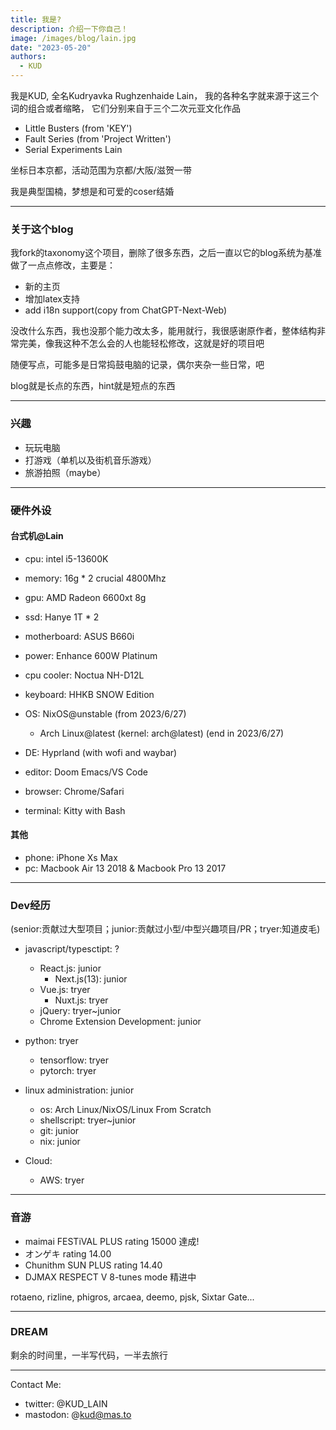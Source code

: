 ```yaml
---
title: 我是?
description: 介绍一下你自己！
image: /images/blog/lain.jpg
date: "2023-05-20"
authors:
  - KUD
---
```


我是KUD, 全名Kudryavka Rughzenhaide Lain， 我的各种名字就来源于这三个词的组合或者缩略， 它们分别来自于三个二次元亚文化作品

- Little Busters (from 'KEY')
- Fault Series (from 'Project Written')
- Serial Experiments Lain

坐标日本京都，活动范围为京都/大阪/滋贺一带

<Callout>
我是典型国楠，梦想是和可爱的coser结婚
</Callout>

---

### 关于这个blog

我fork的taxonomy这个项目，删除了很多东西，之后一直以它的blog系统为基准做了一点点修改，主要是：
- 新的主页
- 增加latex支持
- add i18n support(copy from ChatGPT-Next-Web)

没改什么东西，我也没那个能力改太多，能用就行，我很感谢原作者，整体结构非常完美，像我这种不怎么会的人也能轻松修改，这就是好的项目吧

随便写点，可能多是日常捣鼓电脑的记录，偶尔夹杂一些日常，吧

blog就是长点的东西，hint就是短点的东西

---

### 兴趣

- 玩玩电脑
- 打游戏（单机以及街机音乐游戏）
- 旅游拍照（maybe）

---

### 硬件外设

#### 台式机@Lain
- cpu: intel i5-13600K
- memory: 16g * 2 crucial 4800Mhz
- gpu: AMD Radeon 6600xt 8g
- ssd: Hanye 1T * 2
- motherboard: ASUS B660i
- power: Enhance 600W Platinum
- cpu cooler: Noctua NH-D12L
- keyboard: HHKB SNOW Edition

- OS: NixOS@unstable (from 2023/6/27)
  - Arch Linux@latest (kernel: arch@latest) (end in 2023/6/27)
- DE: Hyprland (with wofi and waybar)
- editor: Doom Emacs/VS Code
- browser: Chrome/Safari
- terminal: Kitty with Bash

#### 其他
- phone: iPhone Xs Max
- pc: Macbook Air 13 2018 & Macbook Pro 13 2017

---

### Dev经历

(senior:贡献过大型项目；junior:贡献过小型/中型兴趣项目/PR；tryer:知道皮毛)

- javascript/typesctipt: ?
  - React.js: junior
    - Next.js(13): junior
  - Vue.js: tryer
    - Nuxt.js: tryer
  - jQuery: tryer~junior
  - Chrome Extension Development: junior

- python: tryer
  - tensorflow: tryer
  - pytorch: tryer

- linux administration: junior
  - os: Arch Linux/NixOS/Linux From Scratch
  - shellscript: tryer~junior
  - git: junior
  - nix: junior

- Cloud:
  - AWS: tryer

---

### 音游

- maimai FESTiVAL PLUS rating 15000 達成!
- オンゲキ rating 14.00
- Chunithm SUN PLUS rating 14.40
- DJMAX RESPECT V 8-tunes mode 精进中

rotaeno, rizline, phigros, arcaea, deemo, pjsk, Sixtar Gate...

---

### DREAM

剩余的时间里，一半写代码，一半去旅行

---

Contact Me:
- twitter: @KUD_LAIN
- mastodon: @kud@mas.to
